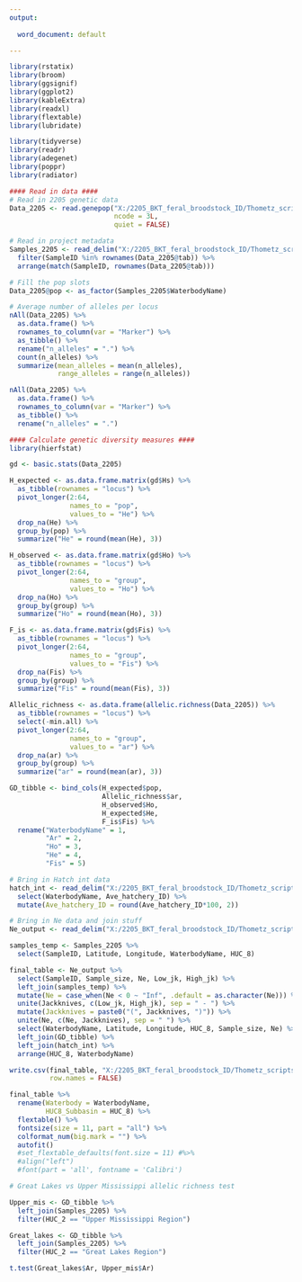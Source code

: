 ---
output:
  
  word_document: default

---

```{r message=FALSE, warning=FALSE, echo=FALSE}

library(rstatix)
library(broom)
library(ggsignif)
library(ggplot2)
library(kableExtra)
library(readxl)
library(flextable)
library(lubridate)

library(tidyverse)
library(readr)
library(adegenet)
library(poppr)
library(radiator)

```

```{r message=FALSE, warning=FALSE, echo=FALSE}

#### Read in data ####
# Read in 2205 genetic data
Data_2205 <- read.genepop("X:/2205_BKT_feral_broodstock_ID/Thometz_scripts/2205_All_63pops.gen", 
                          ncode = 3L, 
                          quiet = FALSE)

# Read in project metadata
Samples_2205 <- read_delim("X:/2205_BKT_feral_broodstock_ID/Thometz_scripts/Samples_2205.csv") %>% 
  filter(SampleID %in% rownames(Data_2205@tab)) %>% 
  arrange(match(SampleID, rownames(Data_2205@tab)))

# Fill the pop slots
Data_2205@pop <- as_factor(Samples_2205$WaterbodyName)

# Average number of alleles per locus
nAll(Data_2205) %>% 
  as.data.frame() %>% 
  rownames_to_column(var = "Marker") %>% 
  as_tibble() %>% 
  rename("n_alleles" = ".") %>% 
  count(n_alleles) %>% 
  summarize(mean_alleles = mean(n_alleles),
            range_alleles = range(n_alleles))

nAll(Data_2205) %>% 
  as.data.frame() %>% 
  rownames_to_column(var = "Marker") %>% 
  as_tibble() %>% 
  rename("n_alleles" = ".")

#### Calculate genetic diversity measures ####
library(hierfstat)

gd <- basic.stats(Data_2205)

H_expected <- as.data.frame.matrix(gd$Hs) %>% 
  as_tibble(rownames = "locus") %>% 
  pivot_longer(2:64,
               names_to = "pop",
               values_to = "He") %>% 
  drop_na(He) %>% 
  group_by(pop) %>% 
  summarize("He" = round(mean(He), 3))

H_observed <- as.data.frame.matrix(gd$Ho) %>% 
  as_tibble(rownames = "locus") %>% 
  pivot_longer(2:64,
               names_to = "group",
               values_to = "Ho") %>% 
  drop_na(Ho) %>% 
  group_by(group) %>% 
  summarize("Ho" = round(mean(Ho), 3))

F_is <- as.data.frame.matrix(gd$Fis) %>% 
  as_tibble(rownames = "locus") %>% 
  pivot_longer(2:64,
               names_to = "group",
               values_to = "Fis") %>% 
  drop_na(Fis) %>% 
  group_by(group) %>% 
  summarize("Fis" = round(mean(Fis), 3))

Allelic_richness <- as.data.frame(allelic.richness(Data_2205)) %>% 
  as_tibble(rownames = "locus") %>% 
  select(-min.all) %>% 
  pivot_longer(2:64,
               names_to = "group",
               values_to = "ar") %>% 
  drop_na(ar) %>% 
  group_by(group) %>% 
  summarize("ar" = round(mean(ar), 3))

GD_tibble <- bind_cols(H_expected$pop,
                       Allelic_richness$ar, 
                       H_observed$Ho, 
                       H_expected$He,
                       F_is$Fis) %>% 
  rename("WaterbodyName" = 1,
         "Ar" = 2,
         "Ho" = 3, 
         "He" = 4,
         "Fis" = 5)

# Bring in Hatch int data
hatch_int <- read_delim("X:/2205_BKT_feral_broodstock_ID/Thometz_scripts/Analyses/Hatchery_introgression/Hatchery_ID_2205.csv") %>% 
  select(WaterbodyName, Ave_hatchery_ID) %>% 
  mutate(Ave_hatchery_ID = round(Ave_hatchery_ID*100, 2))

# Bring in Ne data and join stuff
Ne_output <- read_delim("X:/2205_BKT_feral_broodstock_ID/Thometz_scripts/Analyses/Genetic_diversity/Ne/Ne_All_63pops_LD_CleanedUp.txt") 

samples_temp <- Samples_2205 %>% 
  select(SampleID, Latitude, Longitude, WaterbodyName, HUC_8)

final_table <- Ne_output %>% 
  select(SampleID, Sample_size, Ne, Low_jk, High_jk) %>% 
  left_join(samples_temp) %>% 
  mutate(Ne = case_when(Ne < 0 ~ "Inf", .default = as.character(Ne))) %>% 
  unite(Jackknives, c(Low_jk, High_jk), sep = " - ") %>% 
  mutate(Jackknives = paste0("(", Jackknives, ")")) %>% 
  unite(Ne, c(Ne, Jackknives), sep = " ") %>% 
  select(WaterbodyName, Latitude, Longitude, HUC_8, Sample_size, Ne) %>% 
  left_join(GD_tibble) %>% 
  left_join(hatch_int) %>% 
  arrange(HUC_8, WaterbodyName)

write.csv(final_table, "X:/2205_BKT_feral_broodstock_ID/Thometz_scripts/Analyses/Genetic_diversity/Diversity_2205.csv",
          row.names = FALSE)

```

```{r message=FALSE, warning=FALSE, echo=FALSE}

final_table %>% 
  rename(Waterbody = WaterbodyName, 
         HUC8_Subbasin = HUC_8) %>% 
  flextable() %>% 
  fontsize(size = 11, part = "all") %>% 
  colformat_num(big.mark = "") %>% 
  autofit()
  #set_flextable_defaults(font.size = 11) #%>% 
  #align("left")
  #font(part = 'all', fontname = 'Calibri')

```

```{r message=FALSE, warning=FALSE, echo=FALSE}

# Great Lakes vs Upper Mississippi allelic richness test

Upper_mis <- GD_tibble %>% 
  left_join(Samples_2205) %>% 
  filter(HUC_2 == "Upper Mississippi Region")

Great_lakes <- GD_tibble %>% 
  left_join(Samples_2205) %>% 
  filter(HUC_2 == "Great Lakes Region")

t.test(Great_lakes$Ar, Upper_mis$Ar)

```

